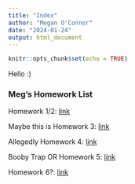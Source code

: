 ```yaml
---
title: "Index"
author: "Megan O'Connor"
date: "2024-01-24"
output: html_document
---
```


```r
knitr::opts_chunk$set(echo = TRUE)
```
Hello :)

### Meg's Homework List 
Homework 1/2: [link](Homework_2.html)

Maybe this is Homework 3: [link](Homework_3.html)

Allegedly Homework 4: [link](Homework_4.html)

Booby Trap OR Homework 5: [link](Homework_5.html)

Homework 6?: [link](Homework_6.html)